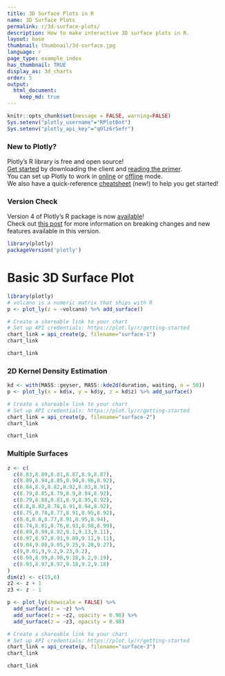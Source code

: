 ```yaml
---
title: 3D Surface Plots in R
name: 3D Surface Plots
permalink: r/3d-surface-plots/
description: How to make interactive 3D surface plots in R.
layout: base
thumbnail: thumbnail/3d-surface.jpg
language: r
page_type: example_index
has_thumbnail: TRUE
display_as: 3d_charts
order: 5
output:
  html_document:
    keep_md: true
---
```


```r
knitr::opts_chunk$set(message = FALSE, warning=FALSE)
Sys.setenv("plotly_username"="RPlotBot")
Sys.setenv("plotly_api_key"="q0lz6r5efr")
```
### New to Plotly?

Plotly's R library is free and open source!<br>
[Get started](https://plot.ly/r/getting-started/) by downloading the client and [reading the primer](https://plot.ly/r/getting-started/).<br>
You can set up Plotly to work in [online](https://plot.ly/r/getting-started/#hosting-graphs-in-your-online-plotly-account) or [offline](https://plot.ly/r/offline/) mode.<br>
We also have a quick-reference [cheatsheet](https://images.plot.ly/plotly-documentation/images/r_cheat_sheet.pdf) (new!) to help you get started!

### Version Check

Version 4 of Plotly's R package is now [available](https://plot.ly/r/getting-started/#installation)!<br>
Check out [this post](http://moderndata.plot.ly/upgrading-to-plotly-4-0-and-above/) for more information on breaking changes and new features available in this version.
```r
library(plotly)
packageVersion('plotly')
```

# Basic 3D Surface Plot

```r
library(plotly)
# volcano is a numeric matrix that ships with R
p <- plot_ly(z = ~volcano) %>% add_surface()

# Create a shareable link to your chart
# Set up API credentials: https://plot.ly/r/getting-started
chart_link = api_create(p, filename="surface-1")
chart_link
```

```r
chart_link
```

### 2D Kernel Density Estimation

```r
kd <- with(MASS::geyser, MASS::kde2d(duration, waiting, n = 50))
p <- plot_ly(x = kd$x, y = kd$y, z = kd$z) %>% add_surface()

# Create a shareable link to your chart
# Set up API credentials: https://plot.ly/r/getting-started
chart_link = api_create(p, filename="surface-2")
chart_link
```

```r
chart_link
```

### Multiple Surfaces

```r
z <- c(
  c(8.83,8.89,8.81,8.87,8.9,8.87),
  c(8.89,8.94,8.85,8.94,8.96,8.92),
  c(8.84,8.9,8.82,8.92,8.93,8.91),
  c(8.79,8.85,8.79,8.9,8.94,8.92),
  c(8.79,8.88,8.81,8.9,8.95,8.92),
  c(8.8,8.82,8.78,8.91,8.94,8.92),
  c(8.75,8.78,8.77,8.91,8.95,8.92),
  c(8.8,8.8,8.77,8.91,8.95,8.94),
  c(8.74,8.81,8.76,8.93,8.98,8.99),
  c(8.89,8.99,8.92,9.1,9.13,9.11),
  c(8.97,8.97,8.91,9.09,9.11,9.11),
  c(9.04,9.08,9.05,9.25,9.28,9.27),
  c(9,9.01,9,9.2,9.23,9.2),
  c(8.99,8.99,8.98,9.18,9.2,9.19),
  c(8.93,8.97,8.97,9.18,9.2,9.18)
)
dim(z) <- c(15,6)
z2 <- z + 1
z3 <- z - 1

p <- plot_ly(showscale = FALSE) %>%
  add_surface(z = ~z) %>%
  add_surface(z = ~z2, opacity = 0.98) %>%
  add_surface(z = ~z3, opacity = 0.98)

# Create a shareable link to your chart
# Set up API credentials: https://plot.ly/r/getting-started
chart_link = api_create(p, filename="surface-3")
chart_link
```

```r
chart_link
```
